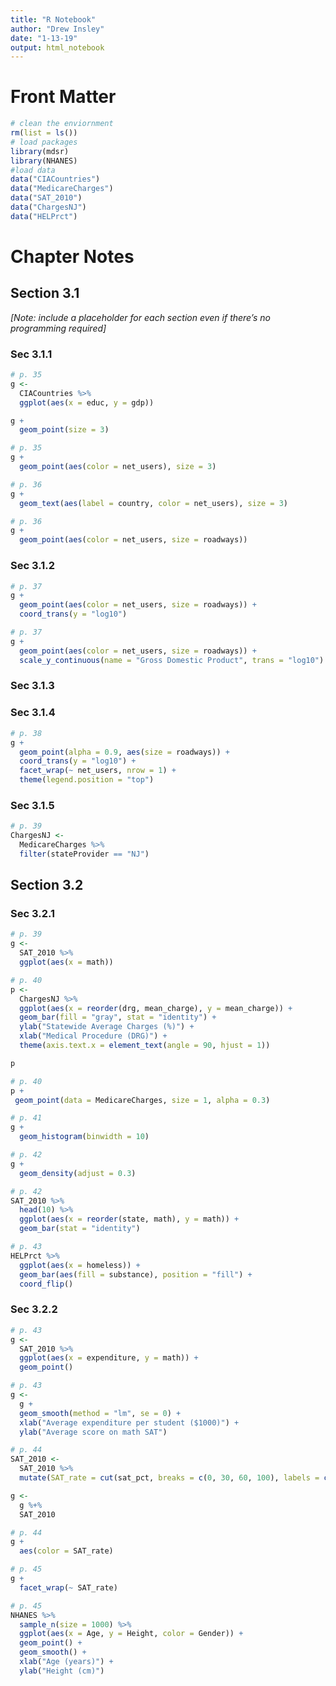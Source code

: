 ```yaml
---
title: "R Notebook"
author: "Drew Insley"
date: "1-13-19"
output: html_notebook
---
```


# Front Matter

```r
# clean the enviornment
rm(list = ls())
# load packages
library(mdsr)
library(NHANES)
#load data
data("CIACountries")
data("MedicareCharges")
data("SAT_2010")
data("ChargesNJ")
data("HELPrct")
```

# Chapter Notes

## Section 3.1

*[Note: include a placeholder for each section even if there's no programming required]*


### Sec 3.1.1

```r
# p. 35
g <-
  CIACountries %>%
  ggplot(aes(x = educ, y = gdp))

g +
  geom_point(size = 3)
```

```r
# p. 35
g +
  geom_point(aes(color = net_users), size = 3)
```

```r
# p. 36
g +
  geom_text(aes(label = country, color = net_users), size = 3)
```


```r
# p. 36
g +
  geom_point(aes(color = net_users, size = roadways))
```

### Sec 3.1.2

```r
# p. 37
g +
  geom_point(aes(color = net_users, size = roadways)) +
  coord_trans(y = "log10")
```

```r
# p. 37
g +
  geom_point(aes(color = net_users, size = roadways)) +
  scale_y_continuous(name = "Gross Domestic Product", trans = "log10")
```

### Sec 3.1.3

### Sec 3.1.4

```r
# p. 38
g +
  geom_point(alpha = 0.9, aes(size = roadways)) +
  coord_trans(y = "log10") +
  facet_wrap(~ net_users, nrow = 1) +
  theme(legend.position = "top")
```

### Sec 3.1.5

```r
# p. 39
ChargesNJ <-
  MedicareCharges %>%
  filter(stateProvider == "NJ")
```

## Section 3.2

### Sec 3.2.1

```r
# p. 39
g <-
  SAT_2010 %>%
  ggplot(aes(x = math))
```

```r
# p. 40
p <-
  ChargesNJ %>%
  ggplot(aes(x = reorder(drg, mean_charge), y = mean_charge)) +
  geom_bar(fill = "gray", stat = "identity") +
  ylab("Statewide Average Charges (%)") +
  xlab("Medical Procedure (DRG)") +
  theme(axis.text.x = element_text(angle = 90, hjust = 1))

p
```

```r
# p. 40
p +
 geom_point(data = MedicareCharges, size = 1, alpha = 0.3)
```

```r
# p. 41
g +
  geom_histogram(binwidth = 10)
```

```r
# p. 42
g +
  geom_density(adjust = 0.3)
```

```r
# p. 42
SAT_2010 %>%
  head(10) %>%
  ggplot(aes(x = reorder(state, math), y = math)) +
  geom_bar(stat = "identity")
```

```r
# p. 43
HELPrct %>%
  ggplot(aes(x = homeless)) +
  geom_bar(aes(fill = substance), position = "fill") +
  coord_flip()
```

### Sec 3.2.2

```r
# p. 43
g <-
  SAT_2010 %>%
  ggplot(aes(x = expenditure, y = math)) +
  geom_point()
```

```r
# p. 43
g <-
  g +
  geom_smooth(method = "lm", se = 0) +
  xlab("Average expenditure per student ($1000)") +
  ylab("Average score on math SAT")
```

```r
# p. 44
SAT_2010 <-
  SAT_2010 %>%
  mutate(SAT_rate = cut(sat_pct, breaks = c(0, 30, 60, 100), labels = c("low", "medium", "high")))

g <-
  g %+%
  SAT_2010
```

```r
# p. 44
g +
  aes(color = SAT_rate)
```

```r
# p. 45
g +
  facet_wrap(~ SAT_rate)
```

```r
# p. 45
NHANES %>%
  sample_n(size = 1000) %>%
  ggplot(aes(x = Age, y = Height, color = Gender)) +
  geom_point() +
  geom_smooth() +
  xlab("Age (years)") +
  ylab("Height (cm)")
```

